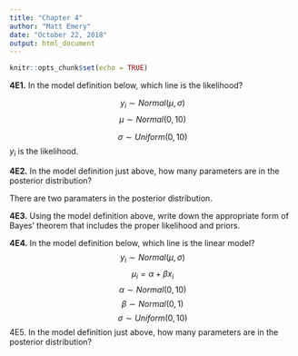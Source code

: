 ```yaml
---
title: "Chapter 4"
author: "Matt Emery"
date: "October 22, 2018"
output: html_document
---
```


```r
knitr::opts_chunk$set(echo = TRUE)
```

**4E1.** In the model definition below, which line is the likelihood?

$$y_i ∼ Normal(μ, σ)$$
$$μ ∼ Normal(0, 10)$$

$$σ ∼ Uniform(0, 10)$$
$y_i$ is the likelihood.

**4E2.** In the model definition just above, how many parameters are in the posterior distribution?

There are two paramaters in the posterior distribution.

**4E3.** Using the model definition above, write down the appropriate form of Bayes’ theorem that
includes the proper likelihood and priors.

**4E4.** In the model definition below, which line is the linear model?
$$y_i ∼ Normal(μ, σ)$$
$$μ_i = α + βx_i$$
$$ α ∼ Normal(0, 10)$$
$$β ∼ Normal(0, 1)$$
$$σ ∼ Uniform(0, 10)$$
4E5. In the model definition just above, how many parameters are in the posterior distribution?
